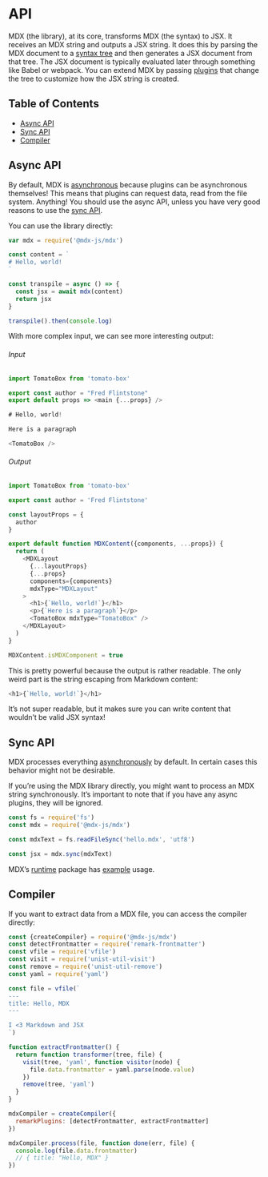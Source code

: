 # API

MDX (the library), at its core, transforms MDX (the syntax) to JSX.
It receives an MDX string and outputs a JSX string.
It does this by parsing the MDX document to a [syntax tree][ast] and then
generates a JSX document from that tree.
The JSX document is typically evaluated later through something like Babel or
webpack.
You can extend MDX by passing [plugins][] that change the tree to customize how
the JSX string is created.

## Table of Contents

- [Async API](#async-api)
- [Sync API](#sync-api)
- [Compiler](#compiler)

## Async API

By default, MDX is [asynchronous][async] because plugins can be asynchronous
themselves!
This means that plugins can request data, read from the file system.
Anything!
You should use the async API, unless you have very good reasons to use the
[sync API][sync].

You can use the library directly:

```js
var mdx = require('@mdx-js/mdx')

const content = `
# Hello, world!
`

const transpile = async () => {
  const jsx = await mdx(content)
  return jsx
}

transpile().then(console.log)
```

With more complex input, we can see more interesting output:

###### Input

```js
import TomatoBox from 'tomato-box'

export const author = "Fred Flintstone"
export default props => <main {...props} />

# Hello, world!

Here is a paragraph

<TomatoBox />
```

###### Output

```js
import TomatoBox from 'tomato-box'

export const author = 'Fred Flintstone'

const layoutProps = {
  author
}

export default function MDXContent({components, ...props}) {
  return (
    <MDXLayout
      {...layoutProps}
      {...props}
      components={components}
      mdxType="MDXLayout"
    >
      <h1>{`Hello, world!`}</h1>
      <p>{`Here is a paragraph`}</p>
      <TomatoBox mdxType="TomatoBox" />
    </MDXLayout>
  )
}

MDXContent.isMDXComponent = true
```

This is pretty powerful because the output is rather readable.
The only weird part is the string escaping from Markdown content:

```js
<h1>{`Hello, world!`}</h1>
```

It’s not super readable, but it makes sure you can write content that wouldn’t
be valid JSX syntax!

## Sync API

MDX processes everything [asynchronously][async] by default.
In certain cases this behavior might not be desirable.

If you’re using the MDX library directly, you might want to process an MDX
string synchronously.
It’s important to note that if you have any async plugins, they will be ignored.

```js
const fs = require('fs')
const mdx = require('@mdx-js/mdx')

const mdxText = fs.readFileSync('hello.mdx', 'utf8')

const jsx = mdx.sync(mdxText)
```

MDX’s [runtime][] package has [example][] usage.

## Compiler

If you want to extract data from a MDX file, you can access the
compiler directly:

```js
const {createCompiler} = require('@mdx-js/mdx')
const detectFrontmatter = require('remark-frontmatter')
const vfile = require('vfile')
const visit = require('unist-util-visit')
const remove = require('unist-util-remove')
const yaml = require('yaml')

const file = vfile(`
---
title: Hello, MDX
---

I <3 Markdown and JSX
`)

function extractFrontmatter() {
  return function transformer(tree, file) {
    visit(tree, 'yaml', function visitor(node) {
      file.data.frontmatter = yaml.parse(node.value)
    })
    remove(tree, 'yaml')
  }
}

mdxCompiler = createCompiler({
  remarkPlugins: [detectFrontmatter, extractFrontmatter]
})

mdxCompiler.process(file, function done(err, file) {
  console.log(file.data.frontmatter)
  // { title: "Hello, MDX" }
})
```

[ast]: /advanced/ast
[plugins]: /plugins
[async]: #async-api
[sync]: #sync-api
[runtime]: /advanced/runtime
[example]: https://github.com/mdx-js/mdx/blob/d5a5189e715dc28370de13f6cc0fd18a06f0f122/packages/runtime/src/index.js#L16-L18
